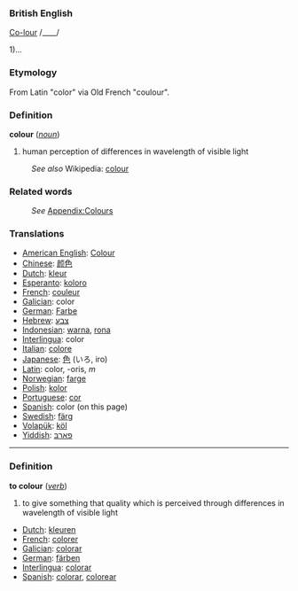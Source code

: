 ===British English===

[[Co-lour]] /____/

1)...

===Etymology===
From Latin "color" via Old French "coulour".

=== Definition ===
;'''colour'''   (''[[noun]]'')
#human perception of differences in wavelength of visible light

:''See also'' Wikipedia: [[w:colour|colour]]

=== Related words ===
:''See'' [[Wiktionary_Appendix:Colours|Appendix:Colours]]

=== Translations ===
*[[American English]]: [[Colour]]
*[[Chinese]]: [[颜色]]
*[[Dutch]]: [[kleur]]
*[[Esperanto]]: [[koloro]]
*[[French]]: [[couleur]]
*[[Galician]]: color 
*[[German]]: [[Farbe]]
*[[Hebrew]]: [[צבע]]
*[[Indonesian]]: [[warna]], [[rona]]
*[[Interlingua]]: color
*[[Italian]]: [[colore]]
*[[Japanese]]: [[色]] (いろ, iro)
*[[Latin]]: color, -oris, ''m''
*[[Norwegian]]: [[farge]]
*[[Polish]]: [[kolor]]
*[[Portuguese]]: [[cor]]
*[[Spanish]]: color (on this page)
*[[Swedish]]: [[färg]]
*[[Volapük]]: [[köl]]
*[[Yiddish]]: [[פאַרבּ]]

----

===Definition===
;'''to colour'''   (''[[verb]]'')
#to give something that quality which is perceived through differences in wavelength of visible light

*[[Dutch]]: [[kleuren]]
*[[French]]: [[colorer]]
*[[Galician]]: [[colorar]]
*[[German]]: [[färben]]
*[[Interlingua]]: [[colorar]]
*[[Spanish]]: [[colorar]], [[colorear]]